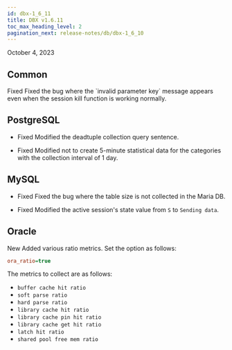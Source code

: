 ```yaml
---
id: dbx-1_6_11
title: DBX v1.6.11
toc_max_heading_level: 2
pagination_next: release-notes/db/dbx-1_6_10
---
```


October 4, 2023

## Common

<p><Status>Fixed</Status> Fixed the bug where the `invalid parameter key` message appears even when the session kill function is working normally.</p>

## PostgreSQL

- <Status>Fixed</Status> Modified the deadtuple collection query sentence.

- <Status>Fixed</Status> Modified not to create 5-minute statistical data for the categories with the collection interval of 1 day.

## MySQL

- <Status>Fixed</Status> Fixed the bug where the table size is not collected in the Maria DB.

- <Status>Fixed</Status> Modified the active session's state value from <code>S</code> to <code>Sending data</code>.

## Oracle

<p><Status>New</Status> Added various ratio metrics. Set the option as follows:</p>

```ini title='whatap.conf'
ora_ratio=true
```

The metrics to collect are as follows:

- `buffer cache hit ratio`
- `soft parse ratio`
- `hard parse ratio`
- `library cache hit ratio`
- `library cache pin hit ratio`
- `library cache get hit ratio`
- `latch hit ratio`
- `shared pool free mem ratio`
